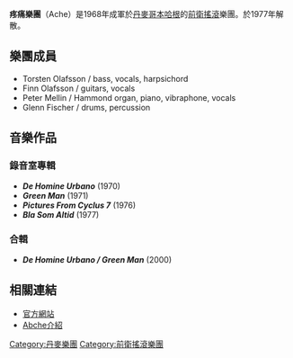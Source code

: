 {{trivia|time=2009-08-10T10:05:06+00:00}}


'''疼痛樂團'''（Ache）是1968年成軍於[[丹麥|丹麥]][[哥本哈根|哥本哈根]]的[[前衛搖滾|前衛搖滾]]樂團。於1977年解散。

== 樂團成員 ==
* Torsten Olafsson / bass, vocals, harpsichord
* Finn Olafsson / guitars, vocals
* Peter Mellin / Hammond organ, piano, vibraphone, vocals
* Glenn Fischer / drums, percussion

== 音樂作品 ==
=== 錄音室專輯 ===
* '''''De Homine Urbano''''' (1970)
* '''''Green Man''''' (1971)
* '''''Pictures From Cyclus 7''''' (1976)
* '''''Bla Som Altid''''' (1977)

=== 合輯 ===
* '''''De Homine Urbano / Green Man''''' (2000)


== 相關連結 ==
* [http://www.achesite.dk 官方網站] {{Wayback|url=http://www.achesite.dk/ |date=20200212200235 }}
* [http://www.progarchives.com/artist.asp?id=1753 Abche介紹] {{Wayback|url=http://www.progarchives.com/artist.asp?id=1753 |date=20081226091320 }}

{{DEFAULTSORT:Ache}}
[[Category:丹麥樂團|Category:丹麥樂團]]
[[Category:前衛搖滾樂團|Category:前衛搖滾樂團]]